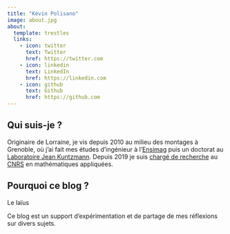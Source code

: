 ```yaml
---
title: "Kévin Polisano"
image: about.jpg
about:
  template: trestles
  links:
    - icon: twitter
      text: Twitter
      href: https://twitter.com
    - icon: linkedin
      text: LinkedIn
      href: https://linkedin.com
    - icon: github
      text: Github
      href: https://github.com
---
```


## Qui suis-je ?

Originaire de Lorraine, je vis depuis 2010 au milieu des montages à Grenoble, où j'ai fait mes études d'ingénieur à l'[Ensimag](https://ensimag.grenoble-inp.fr/) puis un doctorat au [Laboratoire Jean Kuntzmann](https://www-ljk.imag.fr/). Depuis 2019 je suis [chargé de recherche](https://polisano.pages.math.cnrs.fr/) au [CNRS](https://www.cnrs.fr/fr) en mathématiques appliquées.


## Pourquoi ce blog ?

Le laïus  

Ce blog est un support d'expérimentation et de partage de mes réflexions sur divers sujets. 


